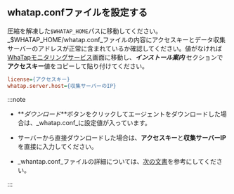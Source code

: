 ## whatap.confファイルを設定する

圧縮を解凍した`$WHATAP_HOME`パスに移動してください。_$WHATAP_HOME/whatap.conf_ファイルの内容にアクセスキーとデータ収集サーバーのアドレスが正常に含まれているか確認してください。値がなければ[WhaTapモニタリングサービス](https://service.whatap.io)画面に移動し、**_インストール案内_** セクションで**アクセスキー**値をコピーして貼り付けてください。

```ini title=$WHATAP_HOME/whatap.conf
license={アクセスキー}
whatap.server.host={収集サーバーのIP}
```

:::note

-   **_ダウンロード_**ボタンをクリックしてエージェントをダウンロードした場合は、_whatap.conf_に設定値が入っています。 

-   サーバーから直接ダウンロードした場合は、**アクセスキー**と**収集サーバーIP**を直接に入力してください。

-   _whantap.conf_ファイルの詳細については、[次の文書](set-agent)を参考にしてください。

:::
